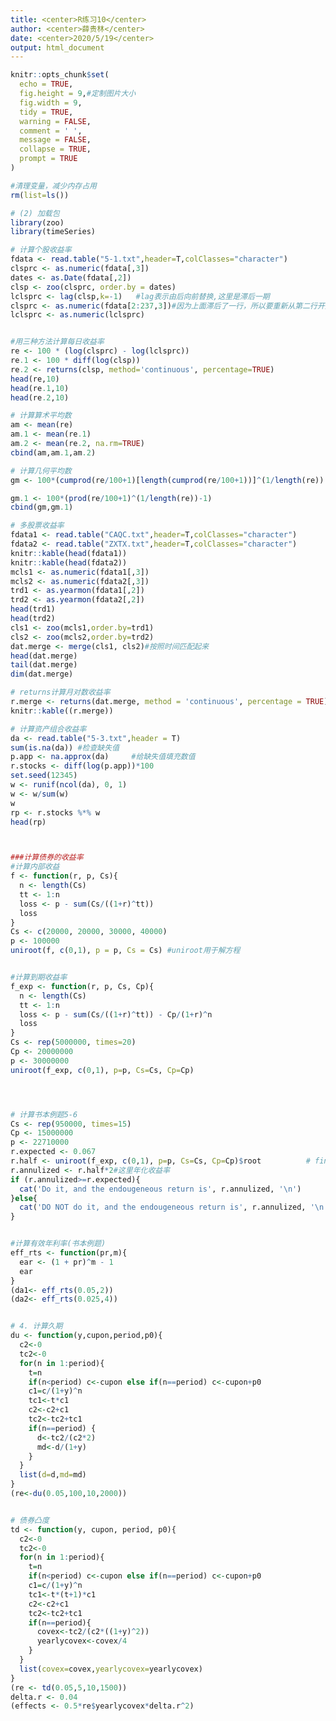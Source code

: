 ---
title: <center>R练习10</center>
author: <center>薛贵林</center>
date: <center>2020/5/19</center>
output: html_document
---

```{r setup, include=FALSE}
knitr::opts_chunk$set(
  echo = TRUE,
  fig.height = 9,#定制图片大小
  fig.width = 9,
  tidy = TRUE,
  warning = FALSE,
  comment = ' ',
  message = FALSE,
  collapse = TRUE,
  prompt = TRUE
)
```
```{r}
#清理变量，减少内存占用
rm(list=ls())

# (2) 加载包
library(zoo)                  
library(timeSeries)  

# 计算个股收益率
fdata <- read.table("5-1.txt",header=T,colClasses="character")     
clsprc <- as.numeric(fdata[,3])
dates <- as.Date(fdata[,2])
clsp <- zoo(clsprc, order.by = dates)                   
lclsprc <- lag(clsp,k=-1)   #lag表示由后向前替换,这里是滞后一期                 
clsprc <- as.numeric(fdata[2:237,3])#因为上面滞后了一行，所以要重新从第二行开始
lclsprc <- as.numeric(lclsprc)


#用三种方法计算每日收益率
re <- 100 * (log(clsprc) - log(lclsprc))                        
re.1 <- 100 * diff(log(clsp))                                  
re.2 <- returns(clsp, method='continuous', percentage=TRUE)  
head(re,10)
head(re.1,10)
head(re.2,10)

# 计算算术平均数
am <- mean(re)                                           
am.1 <- mean(re.1)                                         
am.2 <- mean(re.2, na.rm=TRUE)   
cbind(am,am.1,am.2)

# 计算几何平均数
gm <- 100*(cumprod(re/100+1)[length(cumprod(re/100+1))]^(1/length(re)) -1 )

gm.1 <- 100*(prod(re/100+1)^(1/length(re))-1)
cbind(gm,gm.1)

# 多股票收益率
fdata1 <- read.table("CAQC.txt",header=T,colClasses="character")
fdata2 <- read.table("ZXTX.txt",header=T,colClasses="character")
knitr::kable(head(fdata1))
knitr::kable(head(fdata2))
mcls1 <- as.numeric(fdata1[,3])
mcls2 <- as.numeric(fdata2[,3])
trd1 <- as.yearmon(fdata1[,2])
trd2 <- as.yearmon(fdata2[,2])
head(trd1)
head(trd2)
cls1 <- zoo(mcls1,order.by=trd1)
cls2 <- zoo(mcls2,order.by=trd2)
dat.merge <- merge(cls1, cls2)#按照时间匹配起来
head(dat.merge)
tail(dat.merge)
dim(dat.merge)

# returns计算月对数收益率
r.merge <- returns(dat.merge, method = 'continuous', percentage = TRUE)
knitr::kable((r.merge))

# 计算资产组合收益率
da <- read.table("5-3.txt",header = T)
sum(is.na(da)) #检查缺失值                                        
p.app <- na.approx(da)     #给缺失值填充数值                           
r.stocks <- diff(log(p.app))*100
set.seed(12345)
w <- runif(ncol(da), 0, 1)
w <- w/sum(w)
w
rp <- r.stocks %*% w
head(rp)



###计算债券的收益率
#计算内部收益
f <- function(r, p, Cs){
  n <- length(Cs)
  tt <- 1:n
  loss <- p - sum(Cs/((1+r)^tt))
  loss
}
Cs <- c(20000, 20000, 30000, 40000)
p <- 100000
uniroot(f, c(0,1), p = p, Cs = Cs) #uniroot用于解方程


#计算到期收益率
f_exp <- function(r, p, Cs, Cp){
  n <- length(Cs)
  tt <- 1:n
  loss <- p - sum(Cs/((1+r)^tt)) - Cp/(1+r)^n
  loss
}
Cs <- rep(5000000, times=20)
Cp <- 20000000
p <- 30000000
uniroot(f_exp, c(0,1), p=p, Cs=Cs, Cp=Cp) 




# 计算书本例题5-6
Cs <- rep(950000, times=15)
Cp <- 15000000
p <- 22710000
r.expected <- 0.067
r.half <- uniroot(f_exp, c(0,1), p=p, Cs=Cs, Cp=Cp)$root          # find the zero root of f function
r.annulized <- r.half*2#这里年化收益率
if (r.annulized>=r.expected){
  cat('Do it, and the endougeneous return is', r.annulized, '\n')
}else{
  cat('DO NOT do it, and the endougeneous return is', r.annulized, '\n')
}


#计算有效年利率(书本例题)
eff_rts <- function(pr,m){
  ear <- (1 + pr)^m - 1 
  ear
}
(da1<- eff_rts(0.05,2))
(da2<- eff_rts(0.025,4))


# 4. 计算久期
du <- function(y,cupon,period,p0){
  c2<-0
  tc2<-0
  for(n in 1:period){
    t=n
    if(n<period) c<-cupon else if(n==period) c<-cupon+p0
    c1=c/(1+y)^n
    tc1<-t*c1
    c2<-c2+c1
    tc2<-tc2+tc1
    if(n==period) {
      d<-tc2/(c2*2)           
      md<-d/(1+y)              
    }
  }
  list(d=d,md=md)
}
(re<-du(0.05,100,10,2000))


# 债券凸度
td <- function(y, cupon, period, p0){
  c2<-0
  tc2<-0
  for(n in 1:period){
    t=n
    if(n<period) c<-cupon else if(n==period) c<-cupon+p0
    c1=c/(1+y)^n
    tc1<-t*(t+1)*c1
    c2<-c2+c1
    tc2<-tc2+tc1
    if(n==period){
      covex<-tc2/(c2*((1+y)^2))
      yearlycovex<-covex/4
    }
  }
  list(covex=covex,yearlycovex=yearlycovex)
}
(re <- td(0.05,5,10,1500))
delta.r <- 0.04
(effects <- 0.5*re$yearlycovex*delta.r^2)


```